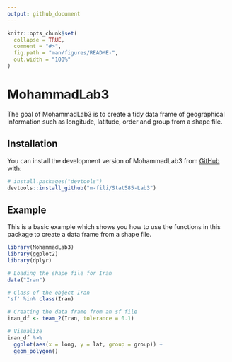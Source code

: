 ```yaml
---
output: github_document
---
```


<!-- README.md is generated from README.Rmd. Please edit that file -->

```r
knitr::opts_chunk$set(
  collapse = TRUE,
  comment = "#>",
  fig.path = "man/figures/README-",
  out.width = "100%"
)
```

# MohammadLab3

<!-- badges: start -->
<!-- badges: end -->

The goal of MohammadLab3 is to create a tidy data frame of geographical information such as longitude, latitude, order and group from a shape file.

## Installation

You can install the development version of MohammadLab3 from [GitHub](https://github.com/) with:

``` r
# install.packages("devtools")
devtools::install_github("m-fili/Stat585-Lab3")
```

## Example

This is a basic example which shows you how to use the functions in this package to create a data frame from a shape file.

```r
library(MohammadLab3)
library(ggplot2)
library(dplyr)

# Loading the shape file for Iran
data("Iran")

# Class of the object Iran
'sf' %in% class(Iran)

# Creating the data frame from an sf file
iran_df <- team_2(Iran, tolerance = 0.1)

# Visualize
iran_df %>% 
  ggplot(aes(x = long, y = lat, group = group)) + 
  geom_polygon()
```



